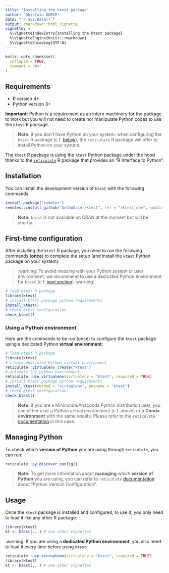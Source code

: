```yaml
---
title: "Installing the ktest package"
author: "Ghislain DURIF"
date: "`r Sys.Date()`"
output: rmarkdown::html_vignette
vignette: >
  %\VignetteIndexEntry{Installing the ktest package}
  %\VignetteEngine{knitr::rmarkdown}
  %\VignetteEncoding{UTF-8}
---
```


```r
knitr::opts_chunk$set(
  collapse = TRUE,
  comment = "#>"
)
```

## Requirements

- R version 4+
- Python version 3+

**Important:** Python is a requirement as an intern machinery for the package to work but you will not need to create nor manipulate Python codes to use the `ktest` R package.

> **Note:** if you don't have Python on your system: when configuring the `ktest` R package (c.f. [below](#first-time-configuration)), the `reticulate` R package will offer to install Python on your system.

The `ktest` R package is using the `ktest` Python package under the hood thanks to the [`reticulate`](https://CRAN.R-project.org/package=reticulate) R package that provides an "R Interface to Python".

## Installation

You can install the development version of `ktest` with the following commands:

```r
install.package("remotes")
remotes::install_github("AnthoOzier/ktest", ref = "rktest_dev", subdir = "r-pkg")
```

> **Note:** `ktest` is not available on CRAN at the moment but will be shortly.

## First-time configuration

After installing the `ktest` R package, you need to run the following commands (**once**) to complete the setup (and install the `ktest` Python package on your system):

> :warning: To avoid messing with your Python system or user environment, we recommend to use a dedicated Python environment for `ktest` (c.f. [next section](#using-a-python-environment)) :warning:

```r
# load ktest R package
library(ktest)
# install ktest package python requirements
install_ktest()
# check ktest configuration
check_ktest()
```

### Using a Python environment

Here are the commands to be run (once) to configure the `ktest` package using a dedicated Python **virtual environment**:

```r
# load ktest R package
library(ktest)
# create dedicated Python virtual environment
reticulate::virtualenv_create("ktest")
# activate the python environment
reticulate::use_virtualenv(virtualenv = "ktest", required = TRUE)
# install ktest package python requirements
install_ktest(method = "virtualenv", envname = "ktest")
# check ktest configuration
check_ktest()
```

> **Note:** if you are a Miniconda/Anaconda Python distribution user, you can either user a Python virtual environment (c.f. above) or a **Conda environment** with the same results. Please refer to the `reticulate` [documentation](https://rstudio.github.io/reticulate/articles/versions.html#providing-hints) in this case.


## Managing Python

To check which **version of Python** you are using through `reticulate`, you can run:

```r
reticulate::py_discover_config()
```

> **Note:** To get more information about **managing** which **version of Python** you are using, you can refer to `reticulate` [documentation](https://rstudio.github.io/reticulate/articles/versions.html) about "Python Version Configuration".

## Usage

Once the `ktest` package is installed and configured, to use it, you only need to load it like any other R package:
```r
library(ktest)
kt <- ktest(...) # see other vignettes
```

:warning: If you are using a **dedicated Python environment**, you also need to load it every time before using `ktest`:
```r
reticulate::use_virtualenv(virtualenv = "ktest", required = TRUE)
library(ktest)
kt <- ktest(...) # see other vignettes
```
